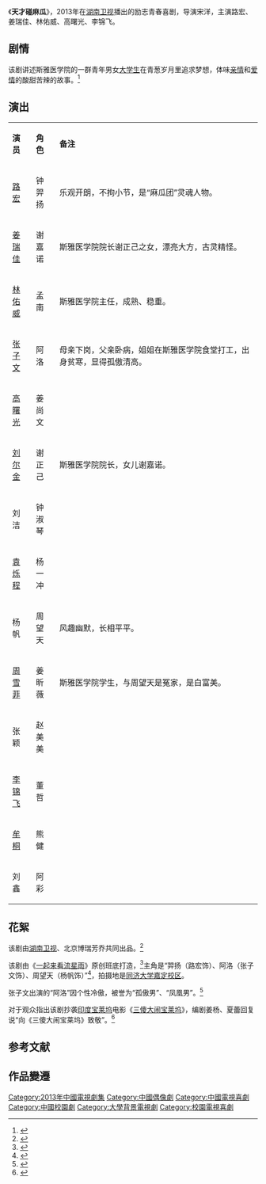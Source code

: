 {{电视节目信息框
| 名称     = 天才碰麻瓜
| 别名     = 
| 英文名称 = <!-- ''{{lang|en| }}''  -->
| 图片     = Happy Smile.jpg
| 图说     = 海报
| 分类     = 励志青春喜剧
| 原创者   = 
| 导演     = 宋洋
| 监制     = 
| 出品人   = 
| 编剧     = 姜杨<br>夏蕾
| 制作人   = 熊鹰
| 摄影     = 
| 演出     = 路宏<br>姜瑞佳<br>林佑威<br>高曙光<br>李锦飞
| 配音     =
| 旁白     = 
| 主题曲   = 
| 片尾曲   = 
| 插曲     = 
| 地区     = {{CHNML}}
| 语言     = 普通话
| 集数     = 30集（原版）/23（湖視）
| 每集长   = 45分钟
| 制作公司 = [[湖南卫视|湖南卫视]]<br>北京博瑞芳乔文化传播有限公司
| 首播地区 = {{CHNML}}
| 电视网   = 湖南卫视
| 开始     = 2013年5月5日
| 结束     = 2013年6月23日
| 先于     = [[云上的诱惑|云上的诱惑]]
| 后于     = [[男声学院|男声学院]]
| 相关剧集 = 
| 官方网站 = 
}}
《'''天才碰麻瓜'''》，2013年在[[湖南卫视|湖南卫视]]播出的励志青春喜剧，导演宋洋，主演路宏、姜瑞佳、林佑威、高曙光、李锦飞。

== 剧情 ==
该剧讲述斯雅医学院的一群青年男女[[大学生|大学生]]在青葱岁月里追求梦想，体味[[亲情|亲情]]和[[爱情|爱情]]的酸甜苦辣的故事。<ref>{{cite web |url=http://ent.cnr.cn/list/201305/t20130527_512677352.shtml |title=《天才碰麻瓜》热播 路宏发动“爱情反击战” |date=2013-05-27 |accessdate=2013-05-27 |work=中国广播网}}</ref>

== 演出 ==
{|class="wikitable" width="60%"
|- style="background:cornflowerblue; color:white" align=center
|style="width:5%"|'''演员'''||style="width:5%"|'''角色'''||style="width:50%"|'''备注'''
|-
| [[路宏|路宏]] || 钟羿扬 || 乐观开朗，不拘小节，是“麻瓜团”灵魂人物。
|-
| [[姜瑞佳|姜瑞佳]] || 谢嘉诺 ||斯雅医学院院长谢正己之女，漂亮大方，古灵精怪。
|- 
| [[林佑威|林佑威]] || 孟南 || 斯雅医学院主任，成熟、稳重。
|- 
| [[张子文|张子文]] || 阿洛 || 母亲下岗，父亲卧病，姐姐在斯雅医学院食堂打工，出身贫寒，显得孤傲清高。
|-
| [[高曙光|高曙光]] || 姜尚文 || 
|-
| [[刘尔金|刘尔金]] || 谢正己 || 斯雅医学院院长，女儿谢嘉诺。
|-
| 刘洁 || 钟淑琴 || 
|-
| [[袁烁程|袁烁程]] || 杨一冲 ||
|- 
| 杨帆 || 周望天 || 风趣幽默，长相平平。
|- 
| [[周雪菲|周雪菲]] || 姜昕薇 || 斯雅医学院学生，与周望天是冤家，是白富美。
|-
| 张颖 || 赵美美 || 
|-
| [[李锦飞|李锦飞]] || 董哲 || 
|-
| [[牟桐|牟桐]] || 熊健 || 
|-
| 刘鑫 || 阿彩 || 
|}

== 花絮 ==
该剧由[[湖南卫视|湖南卫视]]、北京博瑞芳乔共同出品。<ref>{{cite web|url=http://enjoy.eastday.com/c8/2013/0527/1740652359.html|title=《天才碰麻瓜》成恋爱指南 励志爱情受追捧|date=2013-05-27|accessdate=2013-05-27|work=东方网}}{{dead link|date=2017年12月 |bot=InternetArchiveBot |fix-attempted=yes }}</ref>

该剧由《[[一起来看流星雨|一起来看流星雨]]》原创班底打造，<ref>{{cite web |url= http://news.xinhuanet.com/ent/2013-05/24/c_124758076.htm|title=《天才碰麻瓜》校园爱情季 医学版求婚誓词爆红 |date=2013-05-27 |work=新华网|accessdate=2013-05-27}}</ref>主角是“羿扬（路宏饰）、阿洛（张子文饰）、周望天（杨帆饰）”<ref>{{cite web |url=http://news.xinhuanet.com/overseas/2013-05/25/c_124762995.htm |title=《天才碰麻瓜》偶像亦励志 诠释“梦想青春”|accessdate=2013-05-27 |date=2013-05-25|work=新华网}}</ref>，拍摄地是[[同济大学嘉定校区|同济大学嘉定校区]]。

张子文出演的“阿洛”因个性冷傲，被誉为“孤傲男”、“凤凰男”。<ref>{{cite web |url=http://www.hunantv.com/c/20130527/0851334396.html |title=《天才碰麻瓜》热播 张子文演绎花样“孤傲男”|accessdate=2013-05-27 |date=2013-05-27|work=金鹰网}}</ref>

对于观众指出该剧抄袭[[印度|印度]][[宝莱坞|宝莱坞]]电影《[[三傻大闹宝莱坞|三傻大闹宝莱坞]]》，编剧姜杨、夏蕾回复说“向《三傻大闹宝莱坞》致敬”。<ref>{{cite web |url=http://www.hunantv.com/p/20130517/1259045665.html |title=《天才碰麻瓜》被疑抄袭 编剧：向《三傻》致敬|accessdate=2013-05-27 |date=2013-05-17 |work=金鹰网}}</ref>

==参考文献==
{{reflist}}

== 作品變遷 ==
{{電視節目的變遷	
|電視台={{CHNML}}  [[湖南衛視|湖南衛視]] [[第一周播劇場|第一周播劇場]]
|播放檔次=每週日22:00 - 00:00兩集連播
|上一節目= [[雲上的誘惑|雲上的誘惑]]<br>(2013.04.13 - 2013.04.28) 
|節目名稱= 天才碰麻瓜<br>(2013.05.05 - 2013.06.23)
|下一節目= [[男声学院|男声学院]](綜合節目)<br>(2013.06.30 - 2013.07.07)
}}
{{湖南卫视电视剧}}
{{DEFAULTSORT:Tian天}}
[[Category:2013年中國電視劇集|Category:2013年中國電視劇集]]
[[Category:中國偶像劇|Category:中國偶像劇]]
[[Category:中國電視喜劇|Category:中國電視喜劇]]
[[Category:中國校園劇|Category:中國校園劇]]
[[Category:大學背景電視劇|Category:大學背景電視劇]]
[[Category:校園電視喜劇|Category:校園電視喜劇]]